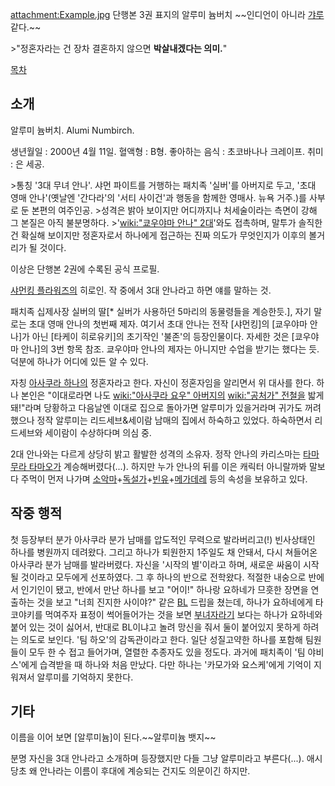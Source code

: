attachment:Example.jpg
단행본 3권 표지의 알루미 늄버치 ~~인디언이 아니라 [[갸루]] 같다.~~

>"정혼자라는 건 장차 결혼하지 않으면 '''박살내겠다는 의미.'''"

[[목차]]

== 소개 ==
알루미 늄버치.
Alumi Numbirch.

생년월일 : 2000년 4월 11일.
혈액형 : B형.
좋아하는 음식 : 초코바나나 크레이프.
취미 : 은 세공.

>통칭 '3대 무녀 안나'. 샤먼 파이트를 거행하는 패치족 '실버'를 아버지로 두고, '초대 영매 안나'(옛날엔 '간다라'의 '서티 사이건'과 행동을 함께한 영매사. 뉴욕 거주.)를 사부로 둔 본편의 여주인공.
>성격은 밝아 보이지만 어디까지나 처세술이라는 측면이 강해 그 본질은 아직 불분명하다.
>'[[wiki:"쿄우야마 안나" 2대]]'와도 접촉하며, 말투가 솔직한 건 확실해 보이지만 정혼자로서 하나에게 접근하는 진짜 의도가 무엇인지가 이후의 볼거리가 될 것이다.

이상은 단행본 2권에 수록된 공식 프로필.

[[샤먼킹 플라워즈]]의 히로인. 작 중에서 3대 안나라고 하면 얘를 말하는 것.

패치족 십제사장 실버의 딸[* 실버가 사용하던 5마리의 동물령들을 계승한듯.], 자기 말로는 초대 영매 안나의 첫번째 제자. 여기서 초대 안나는 전작 [샤먼킹]의 [쿄우야마 안나]가 아닌 [타케이 히로유키]의 초기작인 '불존'의 등장인물이다. 자세한 것은 [쿄우야마 안나]의 3번 항목 참조. 쿄우야마 안나의 제자는 아니지만 수업을 받기는 했다는 듯. 덕분에 하나가 어디에 있든 알 수 있다.

자칭 [[아사쿠라 하나]]의 정혼자라고 한다. 자신이 정혼자임을 알리면서 위 대사를 한다. 하나 본인은 "이대로라면 나도 [[wiki:"아사쿠라 요우" 아버지]]의 [[wiki:"공처가" 전철]]을 밟게 돼!"라며 당황하고 다음날엔 이대로 집으로 돌아가면 알루미가 있을거라며 귀가도 꺼려했으나 정작 알루미는 리드세브&세이람 남매의 집에서 하숙하고 있었다. 하숙하면서 리드세브와 세이람이 수상하다며 의심 중.

2대 안나와는 다르게 상당히 밝고 활발한 성격의 소유자. 정작 안나의 카리스마는 [[타마무라 타마오]]가 계승해버렸다(...). 하지만 누가 안나의 뒤를 이은 캐릭터 아니랄까봐 말보다 주먹이 먼저 나가며 [[소악마]]+[[독설가]]+[[빈유]]+[[메가데레]] 등의 속성을 보유하고 있다.

== 작중 행적 ==

첫 등장부터 분가 아사쿠라 분가 남매를 압도적인 무력으로 발라버리고(!) 빈사상태인 하나를 병원까지 데려왔다.
그리고 하나가 퇴원한지 1주일도 채 안돼서, 다시 쳐들어온 아사쿠라 분가 남매를 발라버렸다.
자신을 '시작의 별'이라고 하며, 새로운 싸움이 시작될 것이라고 모두에게 선포하였다. 그 후 하나의 반으로 전학왔다. 적절한 내숭으로 반에서 인기인이 됐고, 반에서 만난 하나를 보고 "어이!"
하나랑 요하네가 므흣한 장면을 연출하는 것을 보고 "너희 진지한 사이야?" 같은 [[BL]] 드립을 쳤는데, 하나가 요하네에게 타코야키를 먹여주자 표정이 썩어들어가는 것을 보면 [[부녀자]]라기 보다는 하나가 요하네와 붙어 있는 것이 싫어서, 반대로 BL이냐고 놀려 망신을 줘서 둘이 붙어있지 못하게 하려는 의도로 보인다.
'팀 하오'의 감독관이라고 한다. 일단 성질고약한 하나를 포함해 팀원들이 모두 한 수 접고 들어가며, 열렬한 추종자도 있을 정도다.
과거에 패치족이 '팀 야비스'에게 습격받을 때 하나와 처음 만났다. 다만 하나는 '카모가와 요스케'에게 기억이 지워져서 알루미를 기억하지 못한다.
== 기타 ==
이름을 이어 보면 [알루미늄]이 된다.~~알루미늄 뱃지~~

분명 자신을 3대 안나라고 소개하며 등장했지만 다들 그냥 알루미라고 부른다(...). 애시당초 왜 안나라는 이름이 후대에 계승되는 건지도 의문이긴 하지만.
